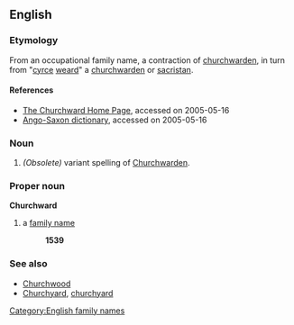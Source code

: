 == English ==
=== Etymology ===
From an occupational family name, a contraction of [[churchwarden]], in turn from {{AS.}} "[[cyrce]] [[weard]]" a [[churchwarden]] or [[sacristan]].
====References====
* [http://churchward.com/cw/ The Churchward Home Page], accessed on 2005-05-16
* [http://dontgohere.nu./oe/as-bt/read.htm?page_nr=187 Ango-Saxon dictionary], accessed on 2005-05-16
===Noun===
#''(Obsolete)'' variant spelling of [[Churchwarden]]. 
=== Proper noun ===
[[Category:English family names]]
'''Churchward'''
# a [[family name]]
#:'''1539'''
=== See also ===
* [[Churchwood]]
* [[Churchyard]], [[churchyard]]